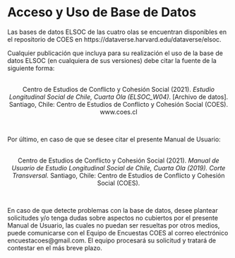# Acceso y Uso de Base de Datos

Las bases de datos ELSOC de las cuatro olas se encuentran disponibles en el repositorio de COES en https://dataverse.harvard.edu/dataverse/elsoc.

Cualquier publicación que incluya para su realización el uso de la base de datos ELSOC (en cualquiera de sus versiones) debe citar la fuente de la siguiente forma:

 <br> 
 <center> Centro de Estudios de Conflicto y Cohesión Social (2021). *Estudio Longitudinal Social de Chile, Cuarta Ola (ELSOC_W04)*. [Archivo de datos]. Santiago, Chile: Centro de Estudios de Conflicto y Cohesión Social (COES). www.coes.cl </center>
 <br> 

Por último, en caso de que se desee citar el presente Manual de Usuario:

 <br> 
<center>Centro de Estudios de Conflicto y Cohesión Social (2021). *Manual de Usuario de Estudio Longitudinal Social de Chile, Cuarta Ola (2019). Corte Transversal.* Santiago, Chile: Centro de Estudios de Conflicto y Cohesión Social (COES). </center> 
 <br> 
 
En caso de que detecte problemas con la base de datos, desee plantear solicitudes y/o tenga dudas sobre aspectos no cubiertos por el presente Manual de Usuario, las cuales no puedan ser resueltas por otros medios, puede comunicarse con el Equipo de Encuestas COES al correo electrónico encuestacoes@gmail.com. El equipo procesará su solicitud y tratará de contestar en el más breve plazo.

